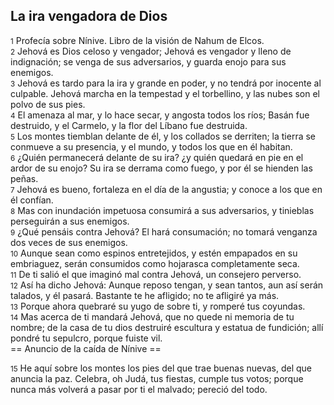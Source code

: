 == La ira vengadora de Dios ==

{{anchor|1}} <small>1</small> Profecía sobre Nínive. Libro de la visión de Nahum de Elcos.<br>
{{anchor|2}} <small>2</small> Jehová es Dios celoso y vengador; Jehová es vengador y lleno de indignación; se venga de sus adversarios, y guarda enojo para sus enemigos.<br>
{{anchor|3}} <small>3</small> Jehová es tardo para la ira y grande en poder, y no tendrá por inocente al culpable. Jehová marcha en la tempestad y el torbellino, y las nubes son el polvo de sus pies.<br>
{{anchor|4}} <small>4</small> El amenaza al mar, y lo hace secar, y angosta todos los ríos; Basán fue destruido, y el Carmelo, y la flor del Líbano fue destruida.<br>
{{anchor|5}} <small>5</small> Los montes tiemblan delante de él, y los collados se derriten; la tierra se conmueve a su presencia, y el mundo, y todos los que en él habitan.<br>
{{anchor|6}} <small>6</small> ¿Quién permanecerá delante de su ira? ¿y quién quedará en pie en el ardor de su enojo? Su ira se derrama como fuego, y por él se hienden las peñas.<br>
{{anchor|7}} <small>7</small> Jehová es bueno, fortaleza en el día de la angustia; y conoce a los que en él confían.<br>
{{anchor|8}} <small>8</small> Mas con inundación impetuosa consumirá a sus adversarios, y tinieblas perseguirán a sus enemigos.<br>
{{anchor|9}} <small>9</small> ¿Qué pensáis contra Jehová? El hará consumación; no tomará venganza dos veces de sus enemigos.<br>
{{anchor|10}} <small>10</small> Aunque sean como espinos entretejidos, y estén empapados en su embriaguez, serán consumidos como hojarasca completamente seca.<br>
{{anchor|11}} <small>11</small> De ti salió el que imaginó mal contra Jehová, un consejero perverso.<br>
{{anchor|12}} <small>12</small> Así ha dicho Jehová: Aunque reposo tengan, y sean tantos, aun así serán talados, y él pasará. Bastante te he afligido; no te afligiré ya más.<br>
{{anchor|13}} <small>13</small> Porque ahora quebraré su yugo de sobre ti, y romperé tus coyundas.<br>
{{anchor|14}} <small>14</small> Mas acerca de ti mandará Jehová, que no quede ni memoria de tu nombre; de la casa de tu dios destruiré escultura y estatua de fundición; allí pondré tu sepulcro, porque fuiste vil.<br>
== Anuncio de la caída de Nínive ==

{{anchor|15}} <small>15</small> He aquí sobre los montes los pies del que trae buenas nuevas, del que anuncia la paz. Celebra, oh Judá, tus fiestas, cumple tus votos; porque nunca más volverá a pasar por ti el malvado; pereció del todo.<br>
